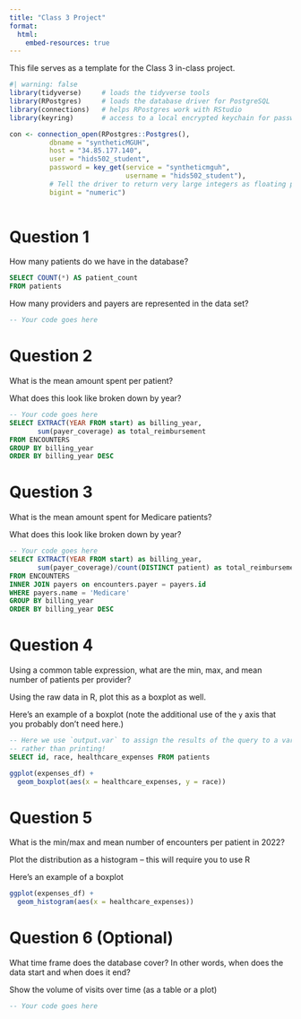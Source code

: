 ```yaml
---
title: "Class 3 Project"
format: 
  html:
    embed-resources: true
---
```


This file serves as a template for the Class 3 in-class project.

```r
#| warning: false
library(tidyverse)     # loads the tidyverse tools
library(RPostgres)     # loads the database driver for PostgreSQL
library(connections)   # helps RPostgres work with RStudio
library(keyring)       # access to a local encrypted keychain for passwords

con <- connection_open(RPostgres::Postgres(),
          dbname = "syntheticMGUH",
          host = "34.85.177.140",
          user = "hids502_student",
          password = key_get(service = "syntheticmguh", 
                             username = "hids502_student"),
          # Tell the driver to return very large integers as floating point (vs truncating them)
          bigint = "numeric")
        
```

# Question 1

How many patients do we have in the database?

```sql
SELECT COUNT(*) AS patient_count
FROM patients 
```


How many providers and payers are represented in the data set?

```sql
-- Your code goes here
```


# Question 2

What is the mean amount spent per patient?

What does this look like broken down by year?
```sql
-- Your code goes here
SELECT EXTRACT(YEAR FROM start) as billing_year, 
       sum(payer_coverage) as total_reimbursement
FROM ENCOUNTERS
GROUP BY billing_year
ORDER BY billing_year DESC
```


# Question 3

What is the mean amount spent for Medicare patients?


What does this look like broken down by  year?
```sql
-- Your code goes here
SELECT EXTRACT(YEAR FROM start) as billing_year, 
       sum(payer_coverage)/count(DISTINCT patient) as total_reimbursement
FROM ENCOUNTERS
INNER JOIN payers on encounters.payer = payers.id
WHERE payers.name = 'Medicare'
GROUP BY billing_year
ORDER BY billing_year DESC
```

# Question 4

Using a common table expression, what are the min, max, and mean number of patients per provider?

Using the raw data in R, plot this as a boxplot as well.

Here's an example of a boxplot (note the additional use of the `y` axis that you probably don't need here.)

```sql
-- Here we use `output.var` to assign the results of the query to a variable
-- rather than printing!
SELECT id, race, healthcare_expenses FROM patients
```

```r
ggplot(expenses_df) + 
  geom_boxplot(aes(x = healthcare_expenses, y = race))
```

# Question 5

What is the min/max and mean number of encounters per patient in 2022? 

Plot the distribution as a histogram – this will require you to use R

Here's an example of a boxplot

```r
ggplot(expenses_df) + 
  geom_histogram(aes(x = healthcare_expenses))
```
# Question 6 (Optional)

What time frame does the database cover? In other words, when does the data start and when does it end?

Show the volume of visits over time (as a table or a plot)

```sql
-- Your code goes here
```

